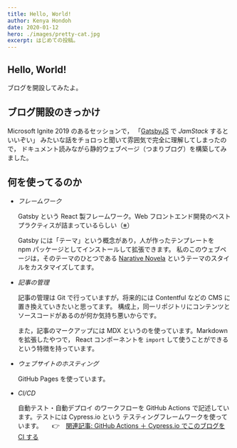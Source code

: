 ```yaml
---
title: Hello, World!
author: Kenya Hondoh
date: 2020-01-12
hero: ./images/pretty-cat.jpg
excerpt: はじめての投稿。
---
```


## Hello, World!

ブログを開設してみたよ。

## ブログ開設のきっかけ

Microsoft Ignite 2019 のあるセッションで，
「[GatsbyJS](https://www.gatsbyjs.org/) で *JamStack* するといいぞい」
みたいな話をチョロっと聞いて雰囲気で完全に理解してしまったので，
ドキュメント読みながら静的ウェブページ（つまりブログ）を構築してみました。

## 何を使ってるのか

- *フレームワーク*

  Gatsby という React 製フレームワーク。Web フロントエンド開発のベストプラクティスが詰まっているらしい（[※](https://tsukamon.com/blogs/3)）

  Gatsby には「テーマ」という概念があり，人が作ったテンプレートを npm パッケージとしてインストールして拡張できます。
私のこのウェブページは，そのテーマのひとつである [Narative Novela](https://github.com/narative/gatsby-theme-novela) 
というテーマのスタイルをカスタマイズしてます。

- *記事の管理*

  記事の管理は Git で行っていますが，将来的には Contentful などの CMS に置き換えていきたいと思ってます。
  構成上，同一リポジトリにコンテンツとソースコードがあるのが何か気持ち悪いからです。

  また，記事のマークアップには MDX というのを使っています。Markdown を拡張したやつで，
  React コンポーネントを `import` して使うことができるという特徴を持っています。

- *ウェブサイトのホスティング*

  GitHub Pages を使っています。

- *CI/CD*

  自動テスト・自動デプロイ のワークフローを GitHub Actions で記述しています。テストには Cypress.io という
  テスティングフレームワークを使っています。
　
  👉　[関連記事: GitHub Actions ＋ Cypress.io でこのブログを CI する](/GitHub-Actions-Cypress.io-CI/)

## 
